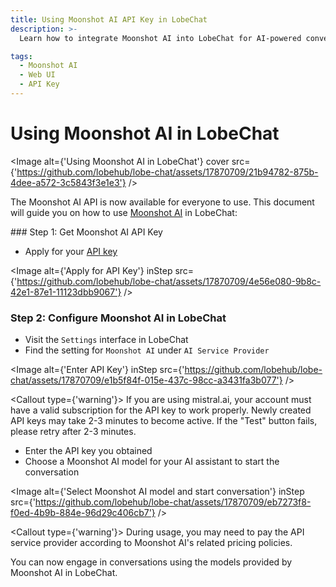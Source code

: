 ```yaml
---
title: Using Moonshot AI API Key in LobeChat
description: >-
  Learn how to integrate Moonshot AI into LobeChat for AI-powered conversations. Follow the steps to get the API key, configure Moonshot AI, and start engaging with AI models.

tags:
  - Moonshot AI
  - Web UI
  - API Key
---
```


# Using Moonshot AI in LobeChat

<Image alt={'Using Moonshot AI in LobeChat'} cover src={'https://github.com/lobehub/lobe-chat/assets/17870709/21b94782-875b-4dee-a572-3c5843f3e1e3'} />

The Moonshot AI API is now available for everyone to use. This document will guide you on how to use [Moonshot AI](https://www.moonshot.cn/) in LobeChat:

<Steps>
  ### Step 1: Get Moonshot AI API Key

  - Apply for your [API key](https://platform.moonshot.cn/console/api-keys)

  <Image alt={'Apply for API Key'} inStep src={'https://github.com/lobehub/lobe-chat/assets/17870709/4e56e080-9b8c-42e1-87e1-11123dbb9067'} />

  ### Step 2: Configure Moonshot AI in LobeChat

  - Visit the `Settings` interface in LobeChat
  - Find the setting for `Moonshot AI` under `AI Service Provider`

  <Image alt={'Enter API Key'} inStep src={'https://github.com/lobehub/lobe-chat/assets/17870709/e1b5f84f-015e-437c-98cc-a3431fa3b077'} />

  <Callout type={'warning'}>
    If you are using mistral.ai, your account must have a valid subscription for the API key to work
    properly. Newly created API keys may take 2-3 minutes to become active. If the "Test" button
    fails, please retry after 2-3 minutes.
  </Callout>

  - Enter the API key you obtained
  - Choose a Moonshot AI model for your AI assistant to start the conversation

  <Image alt={'Select Moonshot AI model and start conversation'} inStep src={'https://github.com/lobehub/lobe-chat/assets/17870709/eb7273f8-f0ed-4b9b-884e-96d29c406cb7'} />

  <Callout type={'warning'}>
    During usage, you may need to pay the API service provider according to Moonshot AI's related
    pricing policies.
  </Callout>
</Steps>

You can now engage in conversations using the models provided by Moonshot AI in LobeChat.
